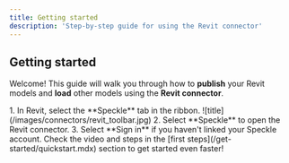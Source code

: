 ```yaml
---
title: Getting started
description: 'Step-by-step guide for using the Revit connector'
---
```



<Versions app="Revit" versions="2022, 2023, 2024, 2025 & 🆕2026" />

## Getting started

Welcome! This guide will walk you through how to **publish** your Revit models and **load** other models using the **Revit connector**.


<BeforeYouBegin app="Revit" />

<Steps>

  <Step title="Open the Revit connector">
    1. In Revit, select the **Speckle** tab in the ribbon.
    ![title](/images/connectors/revit_toolbar.jpg)
    2. Select **Speckle** to open the Revit connector.
    3. Select **Sign in** if you haven't linked your Speckle account.
  </Step>
  

  <DuiLoad connector="Revit" />

</Steps>

<Tip>
  Check the video and steps in the [first steps](/get-started/quickstart.mdx)
  section to get started even faster!
</Tip>


<ConnectorConclusion connector="Revit" />


<LearnMore />
